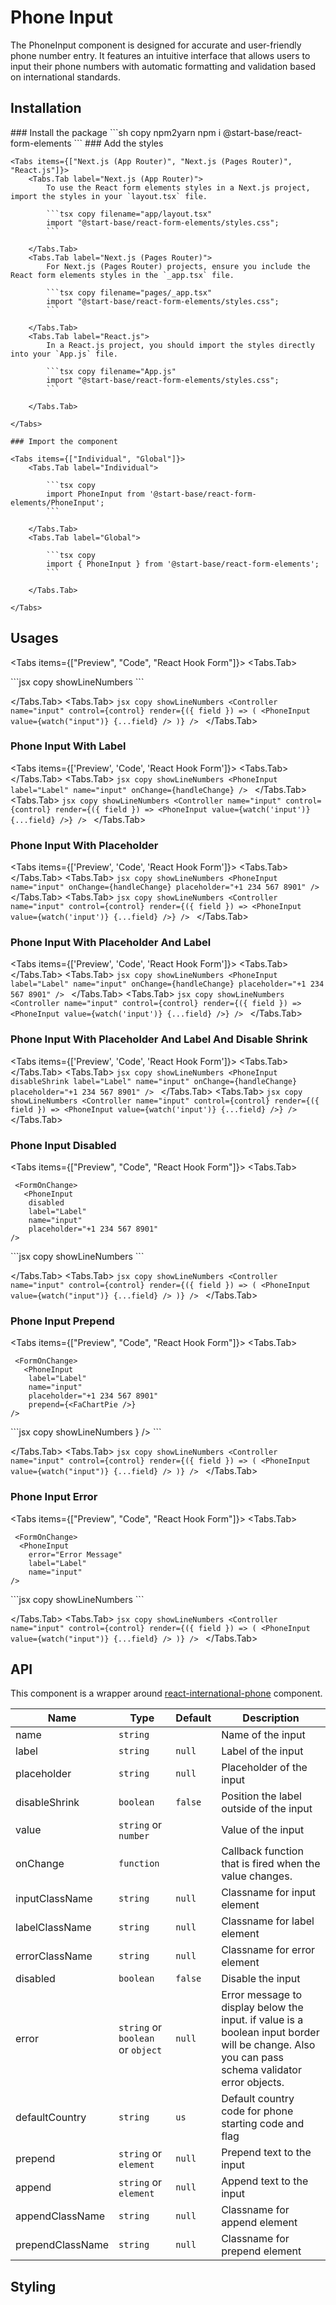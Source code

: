 
# Phone Input

The PhoneInput component is designed for accurate and user-friendly phone number entry. It features an intuitive interface that allows users to input their phone numbers with automatic formatting and validation based on international standards.

## Installation

<Steps>
    ### Install the package
    ```sh copy npm2yarn
    npm i @start-base/react-form-elements
    ```
    ### Add the styles

    <Tabs items={["Next.js (App Router)", "Next.js (Pages Router)", "React.js"]}>
        <Tabs.Tab label="Next.js (App Router)">
            To use the React form elements styles in a Next.js project, import the styles in your `layout.tsx` file.

            ```tsx copy filename="app/layout.tsx"
            import "@start-base/react-form-elements/styles.css";
            ```

        </Tabs.Tab>
        <Tabs.Tab label="Next.js (Pages Router)">
            For Next.js (Pages Router) projects, ensure you include the React form elements styles in the `_app.tsx` file.

            ```tsx copy filename="pages/_app.tsx"
            import "@start-base/react-form-elements/styles.css";
            ```

        </Tabs.Tab>
        <Tabs.Tab label="React.js">
            In a React.js project, you should import the styles directly into your `App.js` file.

            ```tsx copy filename="App.js"
            import "@start-base/react-form-elements/styles.css";
            ```

        </Tabs.Tab>

    </Tabs>

    ### Import the component

    <Tabs items={["Individual", "Global"]}>
        <Tabs.Tab label="Individual">

            ```tsx copy
            import PhoneInput from '@start-base/react-form-elements/PhoneInput';
            ```

        </Tabs.Tab>
        <Tabs.Tab label="Global">

            ```tsx copy
            import { PhoneInput } from '@start-base/react-form-elements';
            ```

        </Tabs.Tab>

    </Tabs>

</Steps>

## Usages

<Tabs items={["Preview", "Code", "React Hook Form"]}>
  <Tabs.Tab>
  <Preview height="200px">

  <FormOnChange>
      <PhoneInput
    name="input"
    title="PhoneInput"
  />
  </FormOnChange>
  </Preview>
  </Tabs.Tab>
  <Tabs.Tab>
    ```jsx copy showLineNumbers
    <PhoneInput
        name="input"
        onChange={handleChange}
    />
    ```

  </Tabs.Tab>
  <Tabs.Tab>
    ```jsx copy showLineNumbers
    <Controller
        name="input"
        control={control}
        render={({ field }) => (
          <PhoneInput
            value={watch("input")}
            {...field}
          />
        )}
    />
    ```
  </Tabs.Tab>
</Tabs>

### Phone Input With Label

<Tabs items={['Preview', 'Code', 'React Hook Form']}>
  <Tabs.Tab>
    <Preview height="200px">
      <FormOnChange>
        <PhoneInput label="Label" name="input" />
      </FormOnChange>
    </Preview>
  </Tabs.Tab>
  <Tabs.Tab>
    ```jsx copy showLineNumbers
    <PhoneInput label="Label" name="input" onChange={handleChange} />
    ```
  </Tabs.Tab>
  <Tabs.Tab>
    ```jsx copy showLineNumbers
    <Controller
      name="input"
      control={control}
      render={({ field }) => <PhoneInput value={watch('input')} {...field} />}
    />
    ```
  </Tabs.Tab>
</Tabs>

### Phone Input With Placeholder

<Tabs items={['Preview', 'Code', 'React Hook Form']}>
  <Tabs.Tab>
    <Preview height="200px">
      <FormOnChange>
        <PhoneInput name="input" placeholder="+1 234 567 8901" />
      </FormOnChange>
    </Preview>
  </Tabs.Tab>
  <Tabs.Tab>
    ```jsx copy showLineNumbers
    <PhoneInput
      name="input"
      onChange={handleChange}
      placeholder="+1 234 567 8901"
    />
    ```
  </Tabs.Tab>
  <Tabs.Tab>
    ```jsx copy showLineNumbers
    <Controller
      name="input"
      control={control}
      render={({ field }) => <PhoneInput value={watch('input')} {...field} />}
    />
    ```
  </Tabs.Tab>
</Tabs>

### Phone Input With Placeholder And Label

<Tabs items={['Preview', 'Code', 'React Hook Form']}>
  <Tabs.Tab>
    <Preview height="200px">
      <FormOnChange>
        <PhoneInput label="Label" name="input" placeholder="+1 234 567 8901" />
      </FormOnChange>
    </Preview>
  </Tabs.Tab>
  <Tabs.Tab>
    ```jsx copy showLineNumbers
    <PhoneInput
      label="Label"
      name="input"
      onChange={handleChange}
      placeholder="+1 234 567 8901"
    />
    ```
  </Tabs.Tab>
  <Tabs.Tab>
    ```jsx copy showLineNumbers
    <Controller
      name="input"
      control={control}
      render={({ field }) => <PhoneInput value={watch('input')} {...field} />}
    />
    ```
  </Tabs.Tab>
</Tabs>

### Phone Input With Placeholder And Label And Disable Shrink

<Tabs items={['Preview', 'Code', 'React Hook Form']}>
  <Tabs.Tab>
    <Preview height="200px">
      <FormOnChange>
        <PhoneInput
          disableShrink
          label="Label"
          name="input"
          placeholder="+1 234 567 8901"
        />
      </FormOnChange>
    </Preview>
  </Tabs.Tab>
  <Tabs.Tab>
    ```jsx copy showLineNumbers
    <PhoneInput
      disableShrink
      label="Label"
      name="input"
      onChange={handleChange}
      placeholder="+1 234 567 8901"
    />
    ```
  </Tabs.Tab>
  <Tabs.Tab>
    ```jsx copy showLineNumbers
    <Controller
      name="input"
      control={control}
      render={({ field }) => <PhoneInput value={watch('input')} {...field} />}
    />
    ```
  </Tabs.Tab>
</Tabs>

### Phone Input Disabled

<Tabs items={["Preview", "Code", "React Hook Form"]}>
  <Tabs.Tab>
  <Preview height="200px">
  
     <FormOnChange>
       <PhoneInput
        disabled
        label="Label"
        name="input"
        placeholder="+1 234 567 8901"
    />
  </FormOnChange>
  </Preview>
  </Tabs.Tab>
  <Tabs.Tab>
    ```jsx copy showLineNumbers
    <PhoneInput
        disabled
        label="Label"
        name="input"
        onChange={handleChange}
        placeholder="+1 234 567 8901"
    />
    ```

  </Tabs.Tab>
  <Tabs.Tab>
    ```jsx copy showLineNumbers
    <Controller
        name="input"
        control={control}
        render={({ field }) => (
          <PhoneInput
            value={watch("input")}
            {...field}
          />
        )}
    />
    ```
  </Tabs.Tab>
</Tabs>

### Phone Input Prepend

<Tabs items={["Preview", "Code", "React Hook Form"]}>
  <Tabs.Tab>
  <Preview height="200px">
  
     <FormOnChange>
       <PhoneInput
        label="Label"
        name="input"
        placeholder="+1 234 567 8901"
        prepend={<FaChartPie />}
    />
  </FormOnChange>
  </Preview>
  </Tabs.Tab>
  <Tabs.Tab>
    ```jsx copy showLineNumbers
    <PhoneInput
        label="Label"
        name="input"
        onChange={handleChange}
        placeholder="+1 234 567 8901"
        prepend={<FaChartPie />}
    />
    ```

  </Tabs.Tab>
  <Tabs.Tab>
    ```jsx copy showLineNumbers
    <Controller
        name="input"
        control={control}
        render={({ field }) => (
          <PhoneInput
            value={watch("input")}
            {...field}
          />
        )}
    />
    ```
  </Tabs.Tab>
</Tabs>

### Phone Input Error

<Tabs items={["Preview", "Code", "React Hook Form"]}>
  <Tabs.Tab>
  <Preview height="200px">
   
     <FormOnChange>
      <PhoneInput
        error="Error Message"
        label="Label"
        name="input"
    />
  </FormOnChange>
  </Preview>
  </Tabs.Tab>
  <Tabs.Tab>
    ```jsx copy showLineNumbers
    <PhoneInput
        error="Error Message"
        label="Label"
        name="input"
        onChange={handleChange}
    />
    ```

  </Tabs.Tab>
  <Tabs.Tab>
    ```jsx copy showLineNumbers
    <Controller
        name="input"
        control={control}
        render={({ field }) => (
          <PhoneInput
            value={watch("input")}
            {...field}
          />
        )}
    />
    ```
  </Tabs.Tab>
</Tabs>

## API

This component is a wrapper around [react-international-phone](https://www.npmjs.com/package/react-international-phone) component.

| Name             | Type                              | Default | Description                                                                                                                                    |
| ---------------- | --------------------------------- | ------- | ---------------------------------------------------------------------------------------------------------------------------------------------- |
| name             | `string`                          |         | Name of the input                                                                                                                              |
| label            | `string`                          | `null`  | Label of the input                                                                                                                             |
| placeholder      | `string`                          | `null`  | Placeholder of the input                                                                                                                       |
| disableShrink    | `boolean`                         | `false` | Position the label outside of the input                                                                                                        |
| value            | `string` or `number`              |         | Value of the input                                                                                                                             |
| onChange         | `function`                        |         | Callback function that is fired when the value changes.                                                                                        |
| inputClassName   | `string`                          | `null`  | Classname for input element                                                                                                                    |
| labelClassName   | `string`                          | `null`  | Classname for label element                                                                                                                    |
| errorClassName   | `string`                          | `null`  | Classname for error element                                                                                                                    |
| disabled         | `boolean`                         | `false` | Disable the input                                                                                                                              |
| error            | `string` or `boolean` or `object` | `null`  | Error message to display below the input. if value is a boolean input border will be change. Also you can pass schema validator error objects. |
| defaultCountry   | `string`                          | `us`    | Default country code for phone starting code and flag                                                                                          |
| prepend          | `string` or `element`             | `null`  | Prepend text to the input                                                                                                                      |
| append           | `string` or `element`             | `null`  | Append text to the input                                                                                                                       |
| appendClassName  | `string`                          | `null`  | Classname for append element                                                                                                                   |
| prependClassName | `string`                          | `null`  | Classname for prepend element                                                                                                                  |

## Styling
